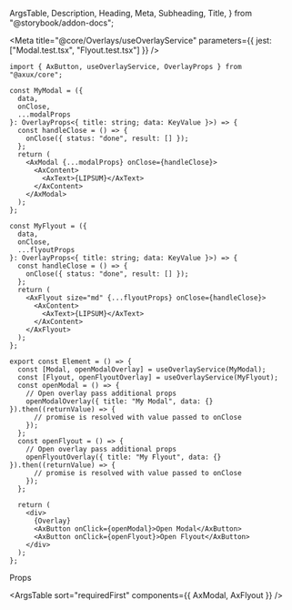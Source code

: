   ArgsTable,
  Description,
  Heading,
  Meta,
  Subheading,
  Title,
} from "@storybook/addon-docs";

<Meta
  title="@core/Overlays/useOverlayService"
  parameters={{ jest: ["Modal.test.tsx", "Flyout.test.tsx"] }}
/>

<Title>useOverlayService</Title>

<Description of={useOverlayService} />

```tsx
import { AxButton, useOverlayService, OverlayProps } from "@axux/core";

const MyModal = ({
  data,
  onClose,
  ...modalProps
}: OverlayProps<{ title: string; data: KeyValue }>) => {
  const handleClose = () => {
    onClose({ status: "done", result: [] });
  };
  return (
    <AxModal {...modalProps} onClose={handleClose}>
      <AxContent>
        <AxText>{LIPSUM}</AxText>
      </AxContent>
    </AxModal>
  );
};

const MyFlyout = ({
  data,
  onClose,
  ...flyoutProps
}: OverlayProps<{ title: string; data: KeyValue }>) => {
  const handleClose = () => {
    onClose({ status: "done", result: [] });
  };
  return (
    <AxFlyout size="md" {...flyoutProps} onClose={handleClose}>
      <AxContent>
        <AxText>{LIPSUM}</AxText>
      </AxContent>
    </AxFlyout>
  );
};

export const Element = () => {
  const [Modal, openModalOverlay] = useOverlayService(MyModal);
  const [Flyout, openFlyoutOverlay] = useOverlayService(MyFlyout);
  const openModal = () => {
    // Open overlay pass additional props
    openModalOverlay({ title: "My Modal", data: {} }).then((returnValue) => {
      // promise is resolved with value passed to onClose
    });
  };
  const openFlyout = () => {
    // Open overlay pass additional props
    openFlyoutOverlay({ title: "My Flyout", data: {} }).then((returnValue) => {
      // promise is resolved with value passed to onClose
    });
  };

  return (
    <div>
      {Overlay}
      <AxButton onClick={openModal}>Open Modal</AxButton>
      <AxButton onClick={openFlyout}>Open Flyout</AxButton>
    </div>
  );
};
```

<Heading>Props</Heading>

<ArgsTable sort="requiredFirst" components={{ AxModal, AxFlyout }} />
